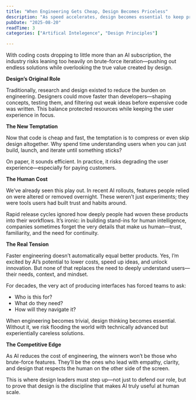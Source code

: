 ```yaml
---
title: "When Engineering Gets Cheap, Design Becomes Priceless"
description: "As speed accelerates, design becomes essential to keep products human."
pubDate: "2025-08-20"
readTime: 3
categories: ["Artifical Intelegence", "Design Principles"]

---
```


With coding costs dropping to little more than an AI subscription, the industry risks leaning too heavily on brute-force iteration—pushing out endless solutions while overlooking the true value created by design.

**Design’s Original Role**

Traditionally, research and design existed to reduce the burden on engineering. Designers could move faster than developers—shaping concepts, testing them, and filtering out weak ideas before expensive code was written. This balance protected resources while keeping the user experience in focus.

**The New Temptation**

Now that code is cheap and fast, the temptation is to compress or even skip design altogether. Why spend time understanding users when you can just build, launch, and iterate until something sticks?

On paper, it sounds efficient. In practice, it risks degrading the user experience—especially for paying customers.

**The Human Cost**

We’ve already seen this play out. In recent AI rollouts, features people relied on were altered or removed overnight. These weren’t just experiments; they were tools users had built trust and habits around.

Rapid release cycles ignored how deeply people had woven these products into their workflows. It’s ironic: in building stand-ins for human intelligence, companies sometimes forget the very details that make us human—trust, familiarity, and the need for continuity.

**The Real Tension**

Faster engineering doesn’t automatically equal better products. Yes, I’m excited by AI’s potential to lower costs, speed up ideas, and unlock innovation. But none of that replaces the need to deeply understand users—their needs, context, and mindset.

For decades, the very act of producing interfaces has forced teams to ask:

* Who is this for?  
* What do they need?
* How will they navigate it?
    

When engineering becomes trivial, design thinking becomes essential. Without it, we risk flooding the world with technically advanced but experientially careless solutions.

**The Competitive Edge**

As AI reduces the cost of engineering, the winners won’t be those who brute-force features. They’ll be the ones who lead with empathy, clarity, and design that respects the human on the other side of the screen.

This is where design leaders must step up—not just to defend our role, but to prove that design is the discipline that makes AI truly useful at human scale.
